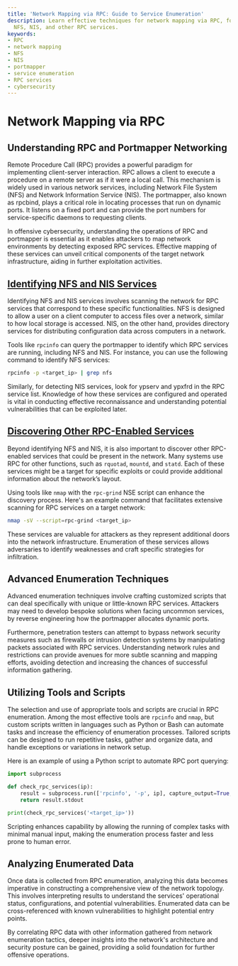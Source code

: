 ```yaml
---
title: 'Network Mapping via RPC: Guide to Service Enumeration'
description: Learn effective techniques for network mapping via RPC, focusing on identifying
  NFS, NIS, and other RPC services.
keywords:
- RPC
- network mapping
- NFS
- NIS
- portmapper
- service enumeration
- RPC services
- cybersecurity
---
```


# Network Mapping via RPC

## Understanding RPC and Portmapper Networking

Remote Procedure Call (RPC) provides a powerful paradigm for implementing client-server interaction. RPC allows a client to execute a procedure on a remote server as if it were a local call. This mechanism is widely used in various network services, including Network File System (NFS) and Network Information Service (NIS). The portmapper, also known as rpcbind, plays a critical role in locating processes that run on dynamic ports. It listens on a fixed port and can provide the port numbers for service-specific daemons to requesting clients.

In offensive cybersecurity, understanding the operations of RPC and portmapper is essential as it enables attackers to map network environments by detecting exposed RPC services. Effective mapping of these services can unveil critical components of the target network infrastructure, aiding in further exploitation activities.

## [Identifying NFS and NIS Services](offensive/network/enumeration/portmapper_enumeration/network_mapping_via_rpc/identifying_nfs_and_nis_services)

Identifying NFS and NIS services involves scanning the network for RPC services that correspond to these specific functionalities. NFS is designed to allow a user on a client computer to access files over a network, similar to how local storage is accessed. NIS, on the other hand, provides directory services for distributing configuration data across computers in a network.

Tools like `rpcinfo` can query the portmapper to identify which RPC services are running, including NFS and NIS. For instance, you can use the following command to identify NFS services:

```bash
rpcinfo -p <target_ip> | grep nfs
```

Similarly, for detecting NIS services, look for ypserv and ypxfrd in the RPC service list. Knowledge of how these services are configured and operated is vital in conducting effective reconnaissance and understanding potential vulnerabilities that can be exploited later.

## [Discovering Other RPC-Enabled Services](offensive/network/enumeration/portmapper_enumeration/network_mapping_via_rpc/discovering_other_rpc-enabled_services)

Beyond identifying NFS and NIS, it is also important to discover other RPC-enabled services that could be present in the network. Many systems use RPC for other functions, such as `rquotad`, `mountd`, and `statd`. Each of these services might be a target for specific exploits or could provide additional information about the network’s layout.

Using tools like `nmap` with the `rpc-grind` NSE script can enhance the discovery process. Here's an example command that facilitates extensive scanning for RPC services on a target network:

```bash
nmap -sV --script=rpc-grind <target_ip>
```

These services are valuable for attackers as they represent additional doors into the network infrastructure. Enumeration of these services allows adversaries to identify weaknesses and craft specific strategies for infiltration.

## Advanced Enumeration Techniques

Advanced enumeration techniques involve crafting customized scripts that can deal specifically with unique or little-known RPC services. Attackers may need to develop bespoke solutions when facing uncommon services, by reverse engineering how the portmapper allocates dynamic ports.

Furthermore, penetration testers can attempt to bypass network security measures such as firewalls or intrusion detection systems by manipulating packets associated with RPC services. Understanding network rules and restrictions can provide avenues for more subtle scanning and mapping efforts, avoiding detection and increasing the chances of successful information gathering.

## Utilizing Tools and Scripts

The selection and use of appropriate tools and scripts are crucial in RPC enumeration. Among the most effective tools are `rpcinfo` and `nmap`, but custom scripts written in languages such as Python or Bash can automate tasks and increase the efficiency of enumeration processes. Tailored scripts can be designed to run repetitive tasks, gather and organize data, and handle exceptions or variations in network setup.

Here is an example of using a Python script to automate RPC port querying:

```python
import subprocess

def check_rpc_services(ip):
    result = subprocess.run(['rpcinfo', '-p', ip], capture_output=True, text=True)
    return result.stdout

print(check_rpc_services('<target_ip>'))
```

Scripting enhances capability by allowing the running of complex tasks with minimal manual input, making the enumeration process faster and less prone to human error.

## Analyzing Enumerated Data

Once data is collected from RPC enumeration, analyzing this data becomes imperative in constructing a comprehensive view of the network topology. This involves interpreting results to understand the services' operational status, configurations, and potential vulnerabilities. Enumerated data can be cross-referenced with known vulnerabilities to highlight potential entry points.

By correlating RPC data with other information gathered from network enumeration tactics, deeper insights into the network's architecture and security posture can be gained, providing a solid foundation for further offensive operations.
